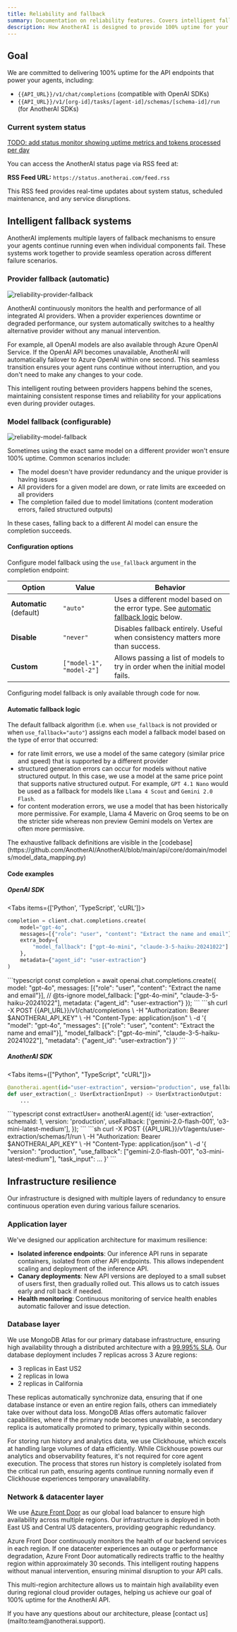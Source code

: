 ```yaml
---
title: Reliability and fallback
summary: Documentation on reliability features. Covers intelligent fallback systems, resilient infrastructure, and how to configure provider and model fallbacks.
description: How AnotherAI is designed to provide 100% uptime for your agents.
---
```



## Goal

We are committed to delivering 100% uptime for the API endpoints that power your agents, including:
- `{{API_URL}}/v1/chat/completions` (compatible with OpenAI SDKs)
- `{{API_URL}}/v1/[org-id]/tasks/[agent-id]/schemas/[schema-id]/run` (for AnotherAI SDKs)

### Current system status

<StatusMonitor />

[TODO: add status monitor showing uptime metrics and tokens processed per day](https://blocks.tremor.so/blocks/status-monitoring)
<Accordions>
<Accordion title="How can I access the status page via RSS feed?">

You can access the AnotherAI status page via RSS feed at:

**RSS Feed URL:** `https://status.anotherai.com/feed.rss`

This RSS feed provides real-time updates about system status, scheduled maintenance, and any service disruptions.

</Accordion>
</Accordions>


## Intelligent fallback systems

AnotherAI implements multiple layers of fallback mechanisms to ensure your agents continue running even when individual components fail. These systems work together to provide seamless operation across different failure scenarios.

### Provider fallback (automatic)

![reliability-provider-fallback](/images/inference/reliability/provider-fallback.png)

AnotherAI continuously monitors the health and performance of all integrated AI providers. When a provider experiences downtime or degraded performance, our system automatically switches to a healthy alternative provider without any manual intervention.

For example, all OpenAI models are also available through Azure OpenAI Service. If the OpenAI API becomes unavailable, AnotherAI will automatically failover to Azure OpenAI within one second. This seamless transition ensures your agent runs continue without interruption, and you don't need to make any changes to your code.

This intelligent routing between providers happens behind the scenes, maintaining consistent response times and reliability for your applications even during provider outages.

### Model fallback (configurable)

![reliability-model-fallback](/images/inference/reliability/model-fallback.png)

Sometimes using the exact same model on a different provider won't ensure 100% uptime. Common scenarios include:
- The model doesn't have provider redundancy and the unique provider is having issues
- All providers for a given model are down, or rate limits are exceeded on all providers
- The completion failed due to model limitations (content moderation errors, failed structured outputs)

In these cases, falling back to a different AI model can ensure the completion succeeds.

#### Configuration options

Configure model fallback using the `use_fallback` argument in the completion endpoint:

| Option | Value | Behavior |
|--------|-------|----------|
| **Automatic** (default) | `"auto"` | Uses a different model based on the error type. See [automatic fallback logic](#automatic-fallback-logic) below. |
| **Disable** | `"never"` | Disables fallback entirely. Useful when consistency matters more than success. |
| **Custom** | `["model-1", "model-2"]` | Allows passing a list of models to try in order when the initial model fails. |

<Callout type="info">
Configuring model fallback is only available through code for now.
</Callout>

#### Automatic fallback logic

The default fallback algorithm (i.e. when `use_fallback` is not provided or when `use_fallback="auto"`) assigns each model a fallback model based on the type of error that occurred:
- for rate limit errors, we use a model of the same category (similar price and speed) that is supported by a different provider
- structured generation errors can occur for models without native structured output. In this case, we use a model at the same price point that supports native structured output. For example, `GPT 4.1 Nano` would be used as a fallback for models like `Llama 4 Scout` and `Gemini 2.0 Flash`.
- for content moderation errors, we use a model that has been historically more permissive. For example,  Llama 4 Maveric on Groq seems to be on the stricter side whereas non preview Gemini models on Vertex are often more permissive.

<Callout type="info">
The exhaustive fallback definitions are visible in the [codebase](https://github.com/AnotherAI/AnotherAI/blob/main/api/core/domain/models/model_data_mapping.py) 
</Callout>

#### Code examples

##### OpenAI SDK

<Tabs items={['Python', 'TypeScript', 'cURL']}>
<Tab value="Python">
```python
completion = client.chat.completions.create(
    model="gpt-4o",
    messages=[{"role": "user", "content": "Extract the name and email"}],
    extra_body={
        "model_fallback": ["gpt-4o-mini", "claude-3-5-haiku-20241022"]
    },
    metadata={"agent_id": "user-extraction"}
)
```
</Tab>
<Tab value="TypeScript">
```typescript
const completion = await openai.chat.completions.create({
    model: "gpt-4o",
    messages: [{"role": "user", "content": "Extract the name and email"}],
    // @ts-ignore
    model_fallback: ["gpt-4o-mini", "claude-3-5-haiku-20241022"],
    metadata: {"agent_id": "user-extraction"}
});
```
</Tab>
<Tab value="cURL">
```sh
curl -X POST {{API_URL}}/v1/chat/completions \
-H "Authorization: Bearer $ANOTHERAI_API_KEY" \
-H "Content-Type: application/json" \
-d '{
    "model": "gpt-4o",
    "messages": [{"role": "user", "content": "Extract the name and email"}],
    "model_fallback": ["gpt-4o-mini", "claude-3-5-haiku-20241022"],
    "metadata": {"agent_id": "user-extraction"}
}'
```
</Tab>
</Tabs>

##### AnotherAI SDK

<Tabs items={["Python", "TypeScript", "cURL"]}>
  <Tab>
  ```python
  @anotherai.agent(id="user-extraction", version="production", use_fallback=["gemini-2.0-flash-001", "o3-mini-latest-medium"])
  def user_extraction(_: UserExtractionInput) -> UserExtractionOutput:
      ...
  ```
  </Tab>
  <Tab>
  ```typescript
  const extractUser= anotherAI.agent<UserExtractionInput, UserExtractionOutput>({
    id: 'user-extraction',
    schemaId: 1,
    version: 'production',
    useFallback: ['gemini-2.0-flash-001', 'o3-mini-latest-medium'],
  });
  ```
  </Tab>
  <Tab>
  ```sh
  curl -X POST {{API_URL}}/v1/agents/user-extraction/schemas/1/run \
  -H "Authorization: Bearer $ANOTHERAI_API_KEY" \
  -H "Content-Type: application/json" \
  -d '{
      "version": "production",
      "use_fallback": ["gemini-2.0-flash-001", "o3-mini-latest-medium"],
      "task_input": ...
  }'
  ```
  </Tab>
</Tabs>

## Infrastructure resilience

Our infrastructure is designed with multiple layers of redundancy to ensure continuous operation even during various failure scenarios.

### Application layer

We've designed our application architecture for maximum resilience:

- **Isolated inference endpoints**: Our inference API runs in separate containers, isolated from other API endpoints. This allows independent scaling and deployment of the inference API.
- **Canary deployments**: New API versions are deployed to a small subset of users first, then gradually rolled out. This allows us to catch issues early and roll back if needed.
- **Health monitoring**: Continuous monitoring of service health enables automatic failover and issue detection.

### Database layer

We use MongoDB Atlas for our primary database infrastructure, ensuring high availability through a distributed architecture with a [99.995% SLA](https://www.mongodb.com/cloud/atlas/reliability). Our database deployment includes 7 replicas across 3 Azure regions:
- 3 replicas in East US2
- 2 replicas in Iowa
- 2 replicas in California

These replicas automatically synchronize data, ensuring that if one database instance or even an entire region fails, others can immediately take over without data loss. MongoDB Atlas offers automatic failover capabilities, where if the primary node becomes unavailable, a secondary replica is automatically promoted to primary, typically within seconds.

<Callout type="info">
For storing run history and analytics data, we use Clickhouse, which excels at handling large volumes of data efficiently. While Clickhouse powers our analytics and observability features, it's not required for core agent execution. The process that stores run history is completely isolated from the critical run path, ensuring agents continue running normally even if Clickhouse experiences temporary unavailability.
</Callout>

### Network & datacenter layer

We use [Azure Front Door](https://azure.microsoft.com/en-us/products/frontdoor) as our global load balancer to ensure high availability across multiple regions. Our infrastructure is deployed in both East US and Central US datacenters, providing geographic redundancy.

Azure Front Door continuously monitors the health of our backend services in each region. If one datacenter experiences an outage or performance degradation, Azure Front Door automatically redirects traffic to the healthy region within approximately 30 seconds. This intelligent routing happens without manual intervention, ensuring minimal disruption to your API calls.

This multi-region architecture allows us to maintain high availability even during regional cloud provider outages, helping us achieve our goal of 100% uptime for the AnotherAI API.

<Callout type="info">
If you have any questions about our architecture, please [contact us](mailto:team@anotherai.support).
</Callout>
